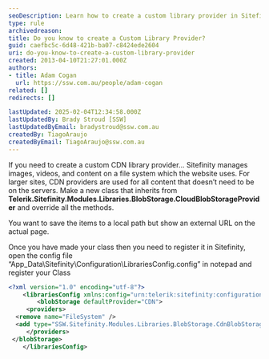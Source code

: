 ```yaml
---
seoDescription: Learn how to create a custom library provider in Sitefinity for efficient asset management.
type: rule
archivedreason:
title: Do you know to create a Custom Library Provider?
guid: caefbc5c-6d48-421b-ba07-c8424ede2604
uri: do-you-know-to-create-a-custom-library-provider
created: 2013-04-10T21:27:01.000Z
authors:
- title: Adam Cogan
  url: https://ssw.com.au/people/adam-cogan
related: []
redirects: []

lastUpdated: 2025-02-04T12:34:58.000Z
lastUpdatedBy: Brady Stroud [SSW]
lastUpdatedByEmail: bradystroud@ssw.com.au
createdBy: TiagoAraujo
createdByEmail: TiagoAraujo@ssw.com.au
---
```


If you need to create a custom CDN library provider... Sitefinity manages images, videos, and content on a file system which the website uses. For larger sites, CDN providers are used for all content that doesn’t need to be on the servers.
Make a new class that inherits from **Telerik.Sitefinity.Modules.Libraries.BlobStorage.CloudBlobStorageProvider** and override all the methods.

You want to save the items to a local path but show an external URL on the actual page.

Once you have made your class then you need to register it in Sitefinity, open the config file “App\_Data\Sitefinity\Configuration\LibrariesConfig.config” in notepad and register your Class

```xml
<?xml version="1.0" encoding="utf-8"?>
    <librariesConfig xmlns:config="urn:telerik:sitefinity:configuration" xmlns:type="urn:telerik:sitefinity:configuration:type" config:version="5.1.3270.0">
        <blobStorage defaultProvider="CDN">
     <providers>
  <remove name="FileSystem" />
  <add type="SSW.Sitefinity.Modules.Libraries.BlobStorage.CdnBlobStorageProvider" enabled="True" name="CDN" />
     </providers>
 </blobStorage>
    </librariesConfig>
```
